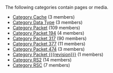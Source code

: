 <!-- DO NOT EDIT THIS FILE, CODE AUTOMATICALLY GENERATED BY category.sh -->
The following categories contain pages or media.
* [[Category Cache]] (3 members)
* [[Category Data Type]] (3 members)
* [[Category Packet]] (109 members)
* [[Category Packet 194]] (4 members)
* [[Category Packet 317]] (90 members)
* [[Category Packet 377]] (11 members)
* [[Category Packet 474]] (3 members)
* [[Category Packet {{{revision}}}]] (1 members)
* [[Category RS2]] (14 members)
* [[Category RSC]] (7 members)
